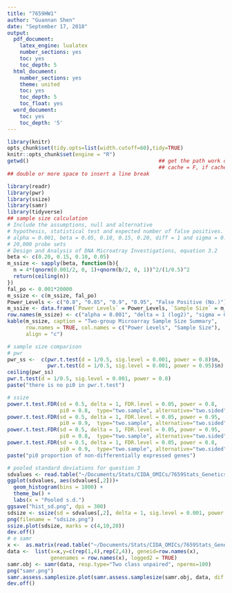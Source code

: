 ```yaml
---
title: "7659HW1"
author: "Guannan Shen"
date: "September 17, 2018"
output: 
  pdf_document:
    latex_engine: lualatex
    number_sections: yes
    toc: yes
    toc_depth: 5
  html_document:
    number_sections: yes
    theme: united
    toc: yes
    toc_depth: 5
    toc_float: yes
  word_document:
    toc: yes
    toc_depth: '5'
---
```


```r
library(knitr)
opts_chunk$set(tidy.opts=list(width.cutoff=60),tidy=TRUE)
knitr::opts_chunk$set(engine = "R")
getwd()                                          ## get the path work directory
                                                 ## cache = F, if cache = T, will not revaluate code chunk everytime
## double or more space to insert a line break
```

```r
library(readr)
library(pwr)
library(ssize)
library(samr)
library(tidyverse)
## sample size calculation 
# Include the assumptions, null and alternative
# hypothesis, statistical test and expected number of false positives.
# alpha = 0.001, beta = 0.05, 0.10, 0.15, 0.20, diff = 1 and sigma = 0.50 based on log2 scale
# 20,000 probe sets
# Design and Analysis of DNA Microatray Investigations, equation 3.2
beta <- c(0.20, 0.15, 0.10, 0.05)
m_ssize <- sapply(beta, function(b){
  n = 4*(qnorm(0.001/2, 0, 1)+qnorm(b/2, 0, 1))^2/(1/0.5)^2
  return(ceiling(n))
})
fal_po <- 0.001*20000
m_ssize <- c(m_ssize, fal_po)
Power_Levels <- c("0.8", "0.85", "0.9", "0.95", "False Positive (No.)")
m_ssize <- data.frame(`Power Levels` = Power_Levels, `Sample Size` = m_ssize)
row.names(m_ssize) <- c("alpha = 0.001", "delta = 1 (log2)", "sigma = 0.5 (log2)", "", " ")
kable(m_ssize, caption = "Two-group Microarray Sample Size Summary",
      row.names = TRUE, col.names = c("Power Levels", "Sample Size"),
      align = "c")


```

```r
# sample size comparison 
# pwr
pwr_ss <-  c(pwr.t.test(d = 1/0.5, sig.level = 0.001, power = 0.8)$n,
             pwr.t.test(d = 1/0.5, sig.level = 0.001, power = 0.95)$n)
ceiling(pwr_ss)
pwr.t.test(d = 1/0.5, sig.level = 0.001, power = 0.8)    
paste("there is no pi0 in pwr.t.test")

# ssize 
power.t.test.FDR(sd = 0.5, delta = 1, FDR.level = 0.05, power = 0.8,
                 pi0 = 0.8,  type="two.sample", alternative="two.sided")
power.t.test.FDR(sd = 0.5, delta = 1, FDR.level = 0.05, power = 0.95,
                 pi0 = 0.9,  type="two.sample", alternative="two.sided")
power.t.test.FDR(sd = 0.5, delta = 1, FDR.level = 0.05, power = 0.95,
                 pi0 = 0.8,  type="two.sample", alternative="two.sided")
power.t.test.FDR(sd = 0.5, delta = 1, FDR.level = 0.05, power = 0.8,
                 pi0 = 0.9,  type="two.sample", alternative="two.sided")
paste("pi0 proportion of non-differentially expressed genes")

# pooled standard deviations for question 3
sdvalues <- read.table("~/Documents/Stats/CIDA_OMICs/7659Stats_Genetics/HW1/sdvalues.txt", quote="\"", comment.char="")
ggplot(sdvalues, aes(sdvalues[,2]))+
  geom_histogram(bins = 1000) +
  theme_bw() +
  labs(x = "Pooled s.d.")
ggsave("hist_sd.png", dpi = 300)
sdsize <- ssize(sd = sdvalues[,2], delta = 1, sig.level = 0.001, power = 0.8, alpha.correct = "None")
png(filename = "sdsize.png")
ssize.plot(sdsize, marks = c(4,10,20))
dev.off()
# e samr
x <-  as.matrix(read.table("~/Documents/Stats/CIDA_OMICs/7659Stats_Genetics/HW1/arraydata.txt", row.names = 1, header = TRUE))
data <-  list(x=x,y=c(rep(1,4),rep(2,4)), geneid=row.names(x), 
              genenames = row.names(x), logged2 = TRUE)
samr.obj <- samr(data, resp.type="Two class unpaired", nperms=100)
png("samr.png")
samr.assess.samplesize.plot(samr.assess.samplesize(samr.obj, data, dif = 1, samplesize.factors = c(2,3,4,5)))
dev.off()
```